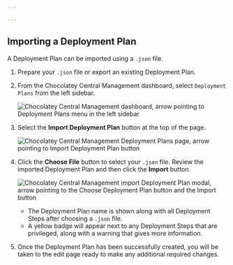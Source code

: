 ```yaml
---

---
```


## Importing a Deployment Plan

A Deployment Plan can be imported using a `.json` file.

1. Prepare your `.json` file or export an existing Deployment Plan.

1. From the Chocolatey Central Management dashboard, select `Deployment Plans` from the left sidebar.

    ![Chocolatey Central Management dashboard, arrow pointing to Deployment Plans menu in the left sidebar](/assets/images/ccm-playwright/dashboard/left-menu-deployment-plans.png)

1. Select the **Import Deployment Plan** button at the top of the page.

    ![Chocolatey Central Management Deployment Plans page, arrow pointing to Import Deployment Plan button](/assets/images/ccm-playwright/deployment-plans/button-import-deployment-plan.png)

1. Click the **Choose File** button to select your `.json` file. Review the imported Deployment Plan and then click the **Import** button.

    ![Chocolatey Central Management import Deployment Plan modal, arrow pointing to the Choose Deployment Plan button and the Import button](/assets/images/ccm-playwright/deployment-plans/modal-import-deployment-plan.png)

    * The Deployment Plan name is shown along with all Deployment Steps after choosing a `.json` file.
    * A yellow badge will appear next to any Deployment Steps that are privileged, along with a warning that gives more information.

1. Once the Deployment Plan has been successfully created, you will be taken to the edit page ready to make any additional required changes.
